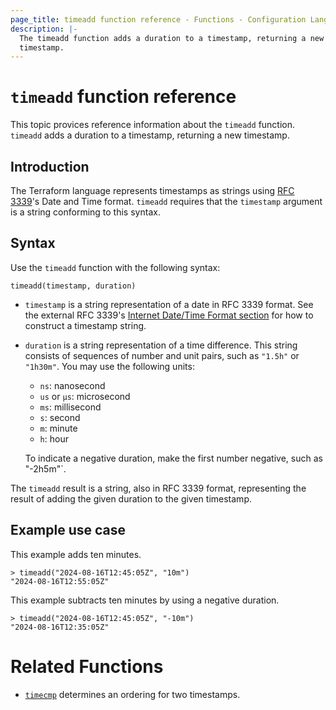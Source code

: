 ```yaml
---
page_title: timeadd function reference - Functions - Configuration Language
description: |-
  The timeadd function adds a duration to a timestamp, returning a new
  timestamp.
---
```


# `timeadd` function reference

This topic provices reference information about the `timeadd` function. 
`timeadd` adds a duration to a timestamp, returning a new timestamp.

## Introduction

The Terraform language represents timestamps as strings using [RFC
3339][rfc3339]'s Date and Time format.
`timeadd` requires that the `timestamp` argument is a string conforming to this syntax.

## Syntax

Use the `timeadd` function with the following syntax:


```hcl
timeadd(timestamp, duration)
```

- `timestamp` is a string representation of a date in RFC 3339 format. See the
  external RFC 3339's [Internet Date/Time Format section][date-time-format] for how to construct a timestamp string.
- `duration` is a string representation of a time difference. This string consists of
sequences of number and unit pairs, such as `"1.5h"` or `"1h30m"`. You may use
the following units:

  - `ns`: nanosecond
  - `us` or `µs`: microsecond
  - `ms`: millisecond
  - `s`: second
  - `m`: minute
  - `h`: hour

  To indicate a negative duration, make the first number negative, such as "-2h5m"`.

The `timeadd` result is a string, also in RFC 3339 format, representing the result
of adding the given duration to the given timestamp.

## Example use case

This example adds ten minutes.

```hcl
> timeadd("2024-08-16T12:45:05Z", "10m")
"2024-08-16T12:55:05Z"
```

This example subtracts ten minutes by using a negative duration.

```hcl
> timeadd("2024-08-16T12:45:05Z", "-10m")
"2024-08-16T12:35:05Z"
```

# Related Functions

* [`timecmp`](/terraform/language/functions/timecmp) determines an ordering for two timestamps.

[rfc3339]: https://tools.ietf.org/html/rfc3339
[date-time-format]: https://datatracker.ietf.org/doc/html/rfc3339#section-5.6
